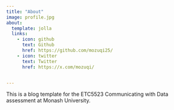 ```yaml
---
title: "About"
image: profile.jpg
about:
  template: jolla
  links:
    - icon: github
      text: Github
      href: https://github.com/mozuqi25/
    - icon: twitter
      text: Twitter
      href: https://x.com/mozuqi/


---
```


This is a blog template for the ETC5523 Communicating with Data assessment at Monash University.

